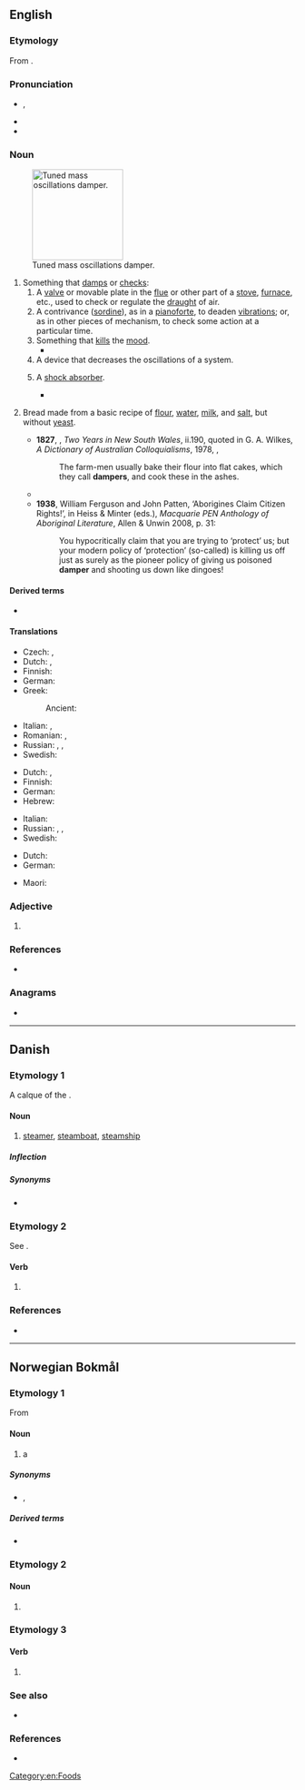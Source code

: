 ==English==
{{wikipedia|dab=Damper}}

===Etymology===
From {{suffix|en|damp|er}}.

===Pronunciation===
* {{a|US}} {{enPR|dămp′ər}}, {{IPA|en|/ˈdæmpɚ/}}
* {{audio|en|EN-AU ck1 damper.ogg|Audio (AU)}}
* {{audio|en|LL-Q1860 (eng)-Back ache-damper.wav|Audio (UK male)}}

===Noun===
{{en-noun}}
[[File:Tuned mass damper.gif|thumb|160px|Tuned mass oscillations damper.]]

# Something that [[damp]]s or [[check]]s:
## A [[valve]] or movable plate in the [[flue]] or other part of a [[stove]], [[furnace]], etc., used to check or regulate the [[draught]] of air.
## A contrivance ([[sordine]]), as in a [[pianoforte]], to deaden [[vibration]]s; or, as in other pieces of mechanism, to check some action at a particular time.
## Something that [[kill]]s the [[mood]].
##* {{quote-book|en|author=William Black|title=Sabina Zembra|year=1887|passage=Nor did Sabrina′s presence seem to act as any '''damper''' at the modest little festivities.}}
## A device that decreases the oscillations of a system.
## {{lb|en|mechanical engineering}} A [[shock absorber]].
##* {{quote-journal|en|year=1960|month=December|title=The first hundred 25 kV a.c. electric locomotives for B.R.|journal=Trains Illustrated|page=726|text=In general, steel springs were stipulated for primary suspension, although rubber was accepted for auxiliary springing; hydraulic '''dampers''' were specified and the use of laminated springs ruled out.}}
# {{lb|en|chiefly|New Zealand|Australia}} Bread made from a basic recipe of [[flour]], [[water]], [[milk]], and [[salt]], but without [[yeast]].
#*'''1827''', {{w|Peter Cunningham}}, ''Two Years in New South Wales'', ii.190, quoted in G. A. Wilkes, ''A Dictionary of Australian Colloquialisms'', 1978, {{ISBN|0-424-00034-2}},
#*: The farm-men usually bake their flour into flat cakes, which they call '''dampers''', and cook these in the ashes.
#* {{quote-book|1=en|year=1902|year_published=1980|author=Barbara Baynton|authorlink=Barbara Baynton|title=Bush Studies|series=Portable Australian Authors: Barbara Baynton|editors=Sally Krimmer; Alan Lawson|publisher=University of Queensland Press|location=St Lucia|page=15|passage=The flour bespattering Squeaker's now neglected clothes spoke eloquently of his clumsy efforts at '''damper''' making.}}
#*'''1938''', William Ferguson and John Patten, ‘Aborigines Claim Citizen Rights!’, in Heiss & Minter (eds.), ''Macquarie PEN Anthology of Aboriginal Literature'', Allen & Unwin 2008, p. 31:
#*:You hypocritically claim that you are trying to ‘protect’ us; but your modern policy of ‘protection’ (so-called) is killing us off just as surely as the pioneer policy of giving us poisoned '''damper''' and shooting us down like dingoes!

====Derived terms====
* {{l|en|put a damper on}}

====Translations====
{{trans-top|valve or movable plate used to regulate flow of air}}
* Czech: {{t|cs|hradítko|n}}, {{t|cs|klapka|f}}
* Dutch: {{t+|nl|dampkap|f}}, {{t+|nl|afzuigkap|f}}
* Finnish: {{t+|fi|pelti}}
* German: {{t|de|Luftklappe|f}}
* Greek:
*: Ancient: {{t|grc|πνιγεύς|m}}
{{trans-mid}}
* Italian: {{t|it|smorzatore|m}}, {{t+|it|farfalla|f}}
* Romanian: {{t+|ro|ventil|n}}, {{t+|ro|supapă|f}}
* Russian: {{t|ru|регуля́тор тя́ги|m}}, {{t|ru|дымова́я засло́нка|f}}, {{t+|ru|вью́шка|f}}
* Swedish: {{t+|sv|spjäll|n}}
{{trans-bottom}}

{{trans-top|contrivance to deaden vibrations}}
* Dutch: , {{t+|nl|demper|m}}
* Finnish: {{t+|fi|vaimennin}}
* German: {{t+|de|Dämpfer|m}}
* Hebrew: {{t|he|מרסן|m|tr=merasén|sc=Hebr}}
{{trans-mid}}
* Italian: {{t|it|smorzatore|m}}
* Russian: {{t+|ru|де́мпфер|f|tr=dɛ́mpfer}}, {{t+|ru|амортизатор|sc=Cyrl}}, {{t+|ru|гаситель|alt=гаситель колебаний|sc=Cyrl}}
* Swedish: {{t+|sv|dämpare}}
{{trans-bottom}}

{{trans-top|thing that kills the mood}}
* Dutch: {{t+|nl|domper|m}}
* German: {{t+|de|Dämpfer|m}}
{{trans-mid}}
{{trans-bottom}}

{{trans-top|A simple type of bread}}
{{trans-mid}}
* Maori: {{t|mi|parāoa pāhūhū}}
{{trans-bottom}}

===Adjective===
{{head|en|comparative adjective}}

# {{en-comparative of|damp}}

===References===
* {{R:Lexico}}

===Anagrams===
* {{anagrams|en|a=adempr|deramp|ramped}}

[[Category:en:Foods]]

----

==Danish==

===Etymology 1===
A calque of the {{der|da|en|steamer}}.

====Noun====
{{da-noun|en|e}}

# [[steamer]], [[steamboat]], [[steamship]]

=====Inflection=====
{{da-noun-infl|en|e|ne}}

=====Synonyms=====
* {{l|da|dampskib}}

===Etymology 2===
See {{l|da|dampe}}.

====Verb====
{{head|da|verb form}}

# {{present tense of|da|dampe}}

===References===
* {{R:DDO}}

----

==Norwegian Bokmål==

===Etymology 1===
From {{suffix|nb|damp|er}}

====Noun====
{{nb-noun-m2}}

# a {{l|en|steamer}} {{q|steamship, steamboat}} {{topics|nb|Watercraft}}

=====Synonyms=====
* {{l|nb|dampbåt}}, {{l|nb|dampskip}}

=====Derived terms=====
* {{l|nb|hjuldamper}}

===Etymology 2===

====Noun====
{{head|nb|noun form|g=m}}

# {{inflection of|nb|damp||indef|p}}

===Etymology 3===

====Verb====
{{nb-verb-form}}

# {{present tense of|nb|dampe}}

===See also===
* {{l-nn|dampar}}

===References===
* {{R:The Bokmål Dictionary}}